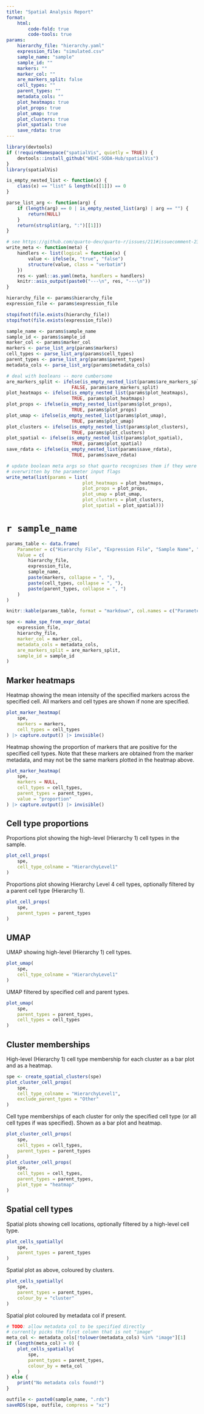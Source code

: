 ```yaml
---
title: "Spatial Analysis Report"
format:
    html:
        code-fold: true
        code-tools: true
params:
    hierarchy_file: "hierarchy.yaml"
    expression_file: "simulated.csv"
    sample_name: "sample"
    sample_id: ""
    markers: ""
    marker_col: ""
    are_markers_split: false
    cell_types: ""
    parent_types: ""
    metadata_cols: ""
    plot_heatmaps: true
    plot_props: true
    plot_umap: true
    plot_clusters: true
    plot_spatial: true
    save_rdata: true
---
```


```r
library(devtools)
if (!requireNamespace("spatialVis", quietly = TRUE)) {
    devtools::install_github("WEHI-SODA-Hub/spatialVis")
}
library(spatialVis)
```

```r
is_empty_nested_list <- function(x) {
    class(x) == "list" & length(x[[1]]) == 0
}

parse_list_arg <- function(arg) {
    if (length(arg) == 0 | is_empty_nested_list(arg) | arg == "") {
        return(NULL)
    }
    return(strsplit(arg, ":")[[1]])
}

# see https://github.com/quarto-dev/quarto-r/issues/211#issuecomment-2340880323
write_meta <- function(meta) {
    handlers <- list(logical = function(x) {
        value <- ifelse(x, "true", "false")
        structure(value, class = "verbatim")
    })
    res <- yaml::as.yaml(meta, handlers = handlers)
    knitr::asis_output(paste0("---\n", res, "---\n"))
}

hierarchy_file <- params$hierarchy_file
expression_file <- params$expression_file

stopifnot(file.exists(hierarchy_file))
stopifnot(file.exists(expression_file))

sample_name <- params$sample_name
sample_id <- params$sample_id
marker_col <- params$marker_col
markers <- parse_list_arg(params$markers)
cell_types <- parse_list_arg(params$cell_types)
parent_types <- parse_list_arg(params$parent_types)
metadata_cols <- parse_list_arg(params$metadata_cols)

# deal with booleans -- more cumbersome
are_markers_split <- ifelse(is_empty_nested_list(params$are_markers_split),
                        FALSE, params$are_markers_split)
plot_heatmaps <- ifelse(is_empty_nested_list(params$plot_heatmaps),
                        TRUE, params$plot_heatmaps)
plot_props <- ifelse(is_empty_nested_list(params$plot_props),
                        TRUE, params$plot_props)
plot_umap <- ifelse(is_empty_nested_list(params$plot_umap),
                        TRUE, params$plot_umap)
plot_clusters <- ifelse(is_empty_nested_list(params$plot_clusters),
                        TRUE, params$plot_clusters)
plot_spatial <- ifelse(is_empty_nested_list(params$plot_spatial),
                        TRUE, params$plot_spatial)
save_rdata <- ifelse(is_empty_nested_list(params$save_rdata),
                        TRUE, params$save_rdata)

# update boolean meta args so that quarto recognises them if they were
# overwritten by the parameter input flags
write_meta(list(params = list(
                            plot_heatmaps = plot_heatmaps,
                            plot_props = plot_props,
                            plot_umap = plot_umap,
                            plot_clusters = plot_clusters,
                            plot_spatial = plot_spatial)))
```

# `r sample_name`

```r
params_table <- data.frame(
    Parameter = c("Hierarchy File", "Expression File", "Sample Name", "Markers", "Cell Types", "Parent Types"),
    Value = c(
        hierarchy_file,
        expression_file,
        sample_name,
        paste(markers, collapse = ", "),
        paste(cell_types, collapse = ", "),
        paste(parent_types, collapse = ", ")
    )
)

knitr::kable(params_table, format = "markdown", col.names = c("Parameter", "Value"))
```

```r
spe <- make_spe_from_expr_data(
    expression_file,
    hierarchy_file,
    marker_col = marker_col,
    metadata_cols = metadata_cols,
    are_markers_split = are_markers_split,
    sample_id = sample_id
)
```

::: {.content-hidden unless-meta="params.plot_heatmaps"}

## Marker heatmaps

Heatmap showing the mean intensity of the specified markers across the specified
cell. All markers and cell types are shown if none are specified.

```r
plot_marker_heatmap(
    spe,
    markers = markers,
    cell_types = cell_types
) |> capture.output() |> invisible()
```

Heatmap showing the proportion of markers that are positive for the specified
cell types. Note that these markers are obtained from the marker metadata, and
may not be the same markers plotted in the heatmap above.

```r
plot_marker_heatmap(
    spe,
    markers = NULL,
    cell_types = cell_types,
    parent_types = parent_types,
    value = "proportion"
) |> capture.output() |> invisible()
```
:::

::: {.content-hidden unless-meta="params.plot_props"}

## Cell type proportions

Proportions plot showing the high-level (Hierarchy 1) cell types in the sample.

```r
plot_cell_props(
    spe,
    cell_type_colname = "HierarchyLevel1"
)
```

Proportions plot showing Hierarchy Level 4 cell types, optionally filtered by a
parent cell type (Hierarchy 1).

```r
plot_cell_props(
    spe,
    parent_types = parent_types
)
```
:::

::: {.content-hidden unless-meta="params.plot_umap"}

## UMAP

UMAP showing high-level (Hierarchy 1) cell types.

```r
plot_umap(
    spe,
    cell_type_colname = "HierarchyLevel1"
)
```

UMAP filtered by specified cell and parent types.

```r
plot_umap(
    spe,
    parent_types = parent_types,
    cell_types = cell_types
)
```
:::

::: {.content-hidden unless-meta="params.plot_clusters"}

## Cluster memberships

High-level (Hierarchy 1) cell type membership for each cluster as a bar plot and
as a heatmap.

```r
spe <- create_spatial_clusters(spe)
plot_cluster_cell_props(
    spe,
    cell_type_colname = "HierarchyLevel1",
    exclude_parent_types = "Other"
)
```

Cell type memberships of each cluster for only the specified cell type (or all
cell types if was specified). Shown as a bar plot and heatmap.

```r
plot_cluster_cell_props(
    spe,
    cell_types = cell_types,
    parent_types = parent_types
)
plot_cluster_cell_props(
    spe,
    cell_types = cell_types,
    parent_types = parent_types,
    plot_type = "heatmap"
)
```
:::

::: {.content-hidden unless-meta="params.plot_spatial"}

## Spatial cell types

Spatial plots showing cell locations, optionally filtered by a high-level cell
type.

```r
plot_cells_spatially(
    spe,
    parent_types = parent_types
)
```

Spatial plot as above, coloured by clusters.

```r
plot_cells_spatially(
    spe,
    parent_types = parent_types,
    colour_by = "cluster"
)
```

Spatial plot coloured by metadata col if present.

```r
# TODO: allow metadata col to be specified directly
# currently picks the first column that is not "image"
meta_col <- metadata_cols[!tolower(metadata_cols) %in% "image"][1]
if (length(meta_col) > 0) {
    plot_cells_spatially(
        spe,
        parent_types = parent_types,
        colour_by = meta_col
    )
} else {
    print("No metadata cols found!")
}
```
:::

```r
outfile <- paste0(sample_name, ".rds")
saveRDS(spe, outfile, compress = "xz")
```
